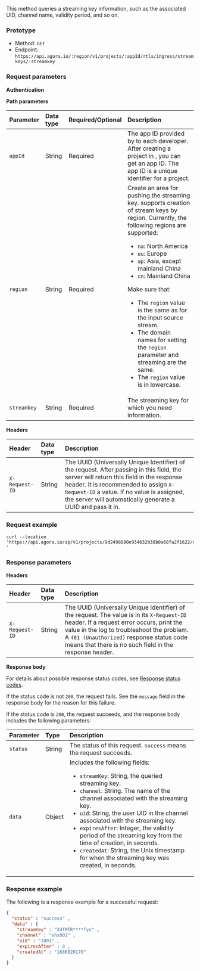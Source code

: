 
This method queries a streaming key information, such as the associated UID, channel name, validity period, and so on.

### Prototype

- Method: `GET`
- Endpoint: `https://api.agora.io/:region/v1/projects/:appId/rtls/ingress/streamkeys/:streamkey`

### Request parameters

**Authentication**

<Authorization/>

**Path parameters**

| Parameter   | Data type | Required/Optional | Description             |
| :---------- | :-------  |:----------------- | :---------------------- |
| `appId`     | String    | Required          | The app ID provided by <Vg k="COMPANY"/> to each developer. After creating a project in <Vg k="CONSOLE"/>, you can get an app ID. The app ID is a unique identifier for a project. |
| `region`    | String    | Required          | Create an area for pushing the streaming key. <Vg k="COMPANY"/> supports creation of stream keys by region. Currently, the following regions are supported: <ul><li>`na`: North America</li><li>`eu`: Europe</li><li>`ap`: Asia, except mainland China</li><li>`cn`: Mainland China</li></ul><Admonition type="caution" title="Important">Make sure that: <ul><li>The `region` value is the same as for the input source stream.</li><li>The domain names for setting the `region` parameter and streaming are the same. </li><li>The `region` value is in lowercase.</li></ul></Admonition>|
| `streamkey`  | String    | Required          | The streaming key for which you need information.|

**Headers**

| Header         | Data type | Description             |
| :------------- | :-------  |:----------------------- |
| `X-Request-ID` | String    | The UUID (Universally Unique Identifier) of the request. After passing in this field, the <Vg k="COMPANY"/> server will return this field in the response header. It is recommended to assign `X-Request-ID` a value. If no value is assigned, the <Vg k="COMPANY"/> server will automatically generate a UUID and pass it in. |

### Request example

```shell
curl --location 'https://api.agora.io/ap/v1/projects/9d2498880e934632b38b0a68fa2f1622/rtls/ingress/streamkeys/:streamkey
'
```

### Response parameters

**Headers**

| Header         | Data type | Description             |
| :------------- | :-------  |:----------------------- |
| `X-Request-ID` | String    | The UUID (Universally Unique Identifier) of the request. The value is in its `X-Request-ID` header. If a request error occurs, print the value in the log to troubleshoot the problem. A `401 (Unauthorized)` response status code means that there is no such field in the response header.|

**Response body**

For details about possible response status codes, see [Response status codes](../../response-status-codes).

If the status code is not `200`, the request fails. See the `message` field in the response body for the reason for this failure.

If the status code is `200`, the request succeeds, and the response body includes the following parameters:

| Parameter        | Type   | Description                                                        |
| :--------------- | :----- | :----------------------------------------------------------------- |
| `status`         | String | The status of this request. `success` means the request succeeds.  |
| `data`           | Object | Includes the following fields: <ul><li>`streamKey`: String, the queried streaming key.</li><li>`channel`: String. The name of the <Vg k="COMPANY"/> channel associated with the streaming key.</li><li>`uid`: String, the user UID in the <Vg k="COMPANY"/> channel associated with the streaming key.</li> <li>`expiresAfter`: Integer, the validity period of the streaming key from the time of creation, in seconds.</li> <li>`createdAt`: String, the Unix timestamp for when the streaming key was created, in seconds.</li></ul> |

### Response example

The following is a response example for a successful request:

```json
{
  "status" : "success" ,
  "data" : {
    "streamKey" : "2dfMTR****fys" ,
    "channel" : "shx001" ,
    "uid" : "1001" ,
    "expiresAfter" : 0 ,
    "createdAt" : "1686820170"
  }
}
```

<PostmanLink />
